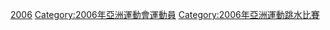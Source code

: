 [[Category:亞洲運動會跳水運動員|2006]]
[[Category:2006年亞洲運動會運動員|Category:2006年亞洲運動會運動員]]
[[Category:2006年亞洲運動跳水比賽|Category:2006年亞洲運動跳水比賽]]